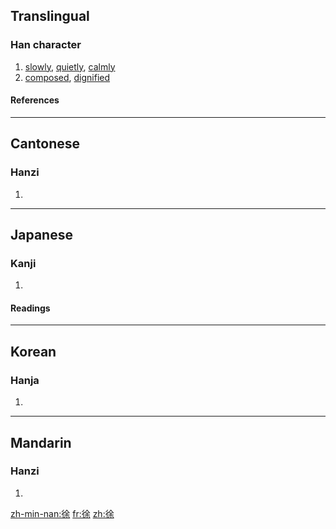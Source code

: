 ==Translingual==
===Han character===
{{Han char|rn=60|rad=彳|as=07|sn=10|four=2829<sub>4</sub>|canj=竹人人一木 (HOOMD)}}
# [[slowly]], [[quietly]], [[calmly]]
# [[composed]], [[dignified]]
====References====
{{Han ref|kx=0367.110|dkj=10110|dj=0690.100|hdz=20825.140|uh=5F90|ud=24464|bh=AE7D|bd=44669}}
----
==Cantonese==
===Hanzi===
{{yue-hanzi|jyut=|y=cheui4}}
# {{defn|Cantonese}}
----
==Japanese==
===Kanji===
{{ja-kanji|grade=c|rs=彳07}}
# {{defn|Japanese}} 
====Readings====
{{ja-readings|on=[[じょ]] (jo)|kun=[[おもむろ]] (omomuro)}}
----
==Korean==
===Hanja===
{{ko-hanja|hangeul=서|eumhun=천천히|rv=seo|mr=sŏ|y=se}}
# {{defn|Korean}}
----

==Mandarin==
===Hanzi===
{{cmn-hanzi|pin=[[xú]] ([[xu2]])|wg=hsü<sup>2</sup>}}
# {{defn|Mandarin}}

[[zh-min-nan:徐]]
[[fr:徐]]
[[zh:徐]]